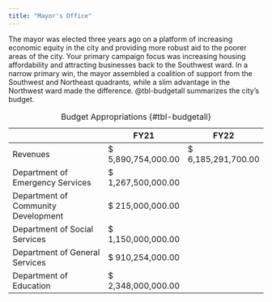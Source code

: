 ```yaml
---
title: "Mayor's Office"
---
```


The mayor was elected three years ago on a platform of increasing economic equity in the city and providing more robust aid to the poorer areas of the city. Your primary campaign focus was increasing housing affordability and attracting businesses back to the Southwest ward. In a narrow primary win, the mayor assembled a coalition of support from the Southwest and Northeast quadrants, while a slim advantage in the Northwest ward made the difference. @tbl-budgetall summarizes the city's budget.

|                                     | FY21              | FY22              |
|------------------------------------|------------------|------------------|
| Revenues                            | \$ 5,890,754,000.00 | \$ 6,185,291,700.00 |
| Department of Emergency Services    | \$ 1,267,500,000.00 |                   |
| Department of Community Development | \$ 215,000,000.00  |                   |
| Department of Social Services       | \$ 1,150,000,000.00 |                   |
| Department of General Services      | \$ 910,254,000.00  |                   |
| Department of Education             | \$ 2,348,000,000.00  |                   |

: Budget Appropriations {#tbl-budgetall}